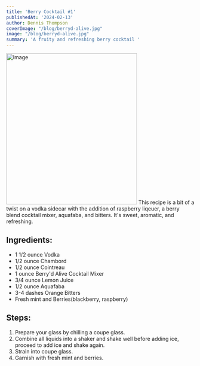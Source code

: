 ```yaml
---
title: 'Berry Cocktail #1'
publishedAt: '2024-02-13'
author: Dennis Thompson
coverImage: "/blog/berryd-alive.jpg"
image: "/blog/berryd-alive.jpg"
summary: 'A fruity and refreshing berry cocktail '
---
```

<Image src="/blog/berryd-alive.jpg" width="350" height="404" alt="Image" />
This recipe is a bit of a twist on a vodka sidecar with the addition of raspberry liqeuer, a berry blend cocktail mixer, aquafaba, and bitters. It's sweet, aromatic, and refreshing.


## Ingredients:
- 1 1/2 ounce Vodka 
- 1/2 ounce Chambord
- 1/2 ounce Cointreau
- 1 ounce <Link href="/"> Berry'd Alive Cocktail Mixer </Link>
- 3/4 ounce Lemon Juice
- 1/2 ounce Aquafaba
- 3-4 dashes Orange Bitters
- Fresh mint and Berries(blackberry, raspberry)

## Steps:
1. Prepare your glass by chilling a coupe glass.
2. Combine all liquids  into a shaker and shake well before adding ice, proceed to add ice and shake again.
3. Strain into coupe glass.
4. Garnish with fresh mint and berries.
